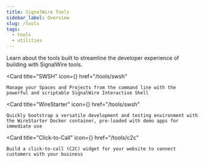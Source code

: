 ```yaml
---
title: SignalWire Tools
sidebar_label: Overview
slug: /tools
tags:
  - tools
  - utilities
---
```



Learn about the tools built to streamline the developer experience of building with SignalWire tools.

<CardGroup cols={3}>

<Card 
    title="SWSH"
    icon={<LiaTerminalSolid />}
    href="/tools/swsh"
>
    Manage your Spaces and Projects from the command line with the powerful and scriptable SignalWire Interactive Shell
</Card>

<Card 
    title="WireStarter"
    icon={<LiaDocker />}
    href="/tools/swsh"
>
    Quickly bootstrap a versatile development and testing environment with the WireStarter Docker container, pre-loaded with demo apps for immediate use
</Card>

<Card
    title="Click-to-Call"
    icon={<LiaPhoneSolid />}
    href="/tools/c2c"
>
    Build a click-to-call (C2C) widget for your website to connect customers with your business
</Card>

</CardGroup>
